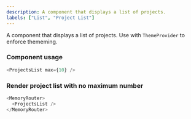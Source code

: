 ```yaml
---
description: A component that displays a list of projects.
labels: ["List", "Project List"]
---
```



A component that displays a list of projects.
Use with `ThemeProvider` to enforce thememing.

### Component usage

```js
<ProjectsList max={10} />
```

### Render project list with no maximum number

```js live
<MemoryRouter>
  <ProjectsList />
</MemoryRouter>
```
